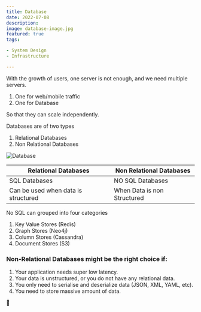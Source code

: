```yaml
---
title: Database
date: 2022-07-08
description:
image: database-image.jpg
featured: true
tags:

- System Design
- Infrastructure

---
```


With the growth of users, one server is not enough, and we need multiple servers.

1. One for web/mobile traffic
2. One for Database

So that they can scale independently.

Databases are of two types

1. Relational Databases
2. Non Relational Databases

![Database](./database.png)

| Relational Databases                | Non Relational Databases    |
|-------------------------------------|-----------------------------|
| SQL Databases                       | NO SQL Databases            |
| Can be used when data is structured | When Data is non Structured |

No SQL can grouped into four categories

1. Key Value Stores (Redis)
2. Graph Stores (Neo4j)
3. Column Stores (Cassandra)
4. Document Stores (S3)

### Non-Relational Databases might be the right choice if:

1. Your application needs super low latency.
2. Your data is unstructured, or you do not have any relational data.
3. You only need to serialise and deserialize data (JSON, XML, YAML, etc).
4. You need to store massive amount of data.

🧀